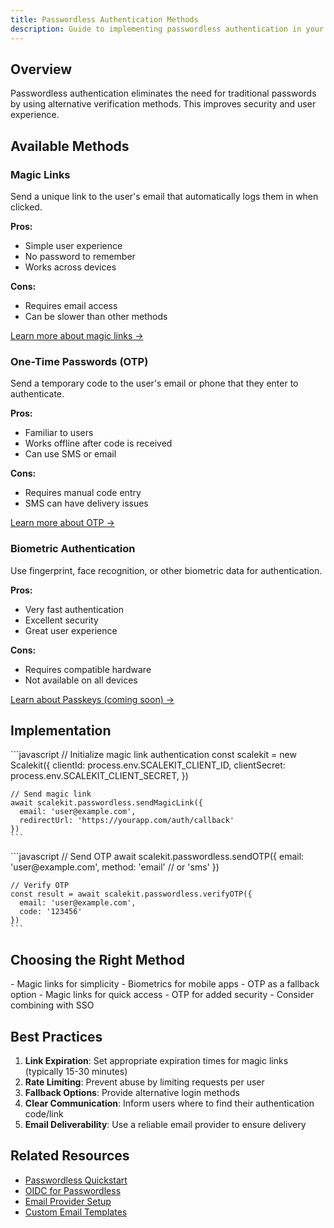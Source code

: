 ```yaml
---
title: Passwordless Authentication Methods
description: Guide to implementing passwordless authentication in your application
---
```



## Overview

Passwordless authentication eliminates the need for traditional passwords by using alternative verification methods. This improves security and user experience.

## Available Methods

### Magic Links

Send a unique link to the user's email that automatically logs them in when clicked.

**Pros:**
- Simple user experience
- No password to remember
- Works across devices

**Cons:**
- Requires email access
- Can be slower than other methods

[Learn more about magic links →](/passwordless/quickstart)

### One-Time Passwords (OTP)

Send a temporary code to the user's email or phone that they enter to authenticate.

**Pros:**
- Familiar to users
- Works offline after code is received
- Can use SMS or email

**Cons:**
- Requires manual code entry
- SMS can have delivery issues

[Learn more about OTP →](/passwordless/oidc)

### Biometric Authentication

Use fingerprint, face recognition, or other biometric data for authentication.

**Pros:**
- Very fast authentication
- Excellent security
- Great user experience

**Cons:**
- Requires compatible hardware
- Not available on all devices

[Learn about Passkeys (coming soon) →](/authenticate/passkeys)

## Implementation

<Tabs>
  <TabItem label="Magic Links">
    ```javascript
    // Initialize magic link authentication
    const scalekit = new Scalekit({
      clientId: process.env.SCALEKIT_CLIENT_ID,
      clientSecret: process.env.SCALEKIT_CLIENT_SECRET,
    })

    // Send magic link
    await scalekit.passwordless.sendMagicLink({
      email: 'user@example.com',
      redirectUrl: 'https://yourapp.com/auth/callback'
    })
    ```
  </TabItem>

  <TabItem label="OTP">
    ```javascript
    // Send OTP
    await scalekit.passwordless.sendOTP({
      email: 'user@example.com',
      method: 'email' // or 'sms'
    })

    // Verify OTP
    const result = await scalekit.passwordless.verifyOTP({
      email: 'user@example.com',
      code: '123456'
    })
    ```
  </TabItem>
</Tabs>

## Choosing the Right Method

<CardGrid>
  <Card title="For B2C Applications" icon="star">
    - Magic links for simplicity
    - Biometrics for mobile apps
    - OTP as a fallback option
  </Card>

  <Card title="For B2B Applications" icon="seti:lock">
    - Magic links for quick access
    - OTP for added security
    - Consider combining with SSO
  </Card>
</CardGrid>

## Best Practices

1. **Link Expiration**: Set appropriate expiration times for magic links (typically 15-30 minutes)
2. **Rate Limiting**: Prevent abuse by limiting requests per user
3. **Fallback Options**: Provide alternative login methods
4. **Clear Communication**: Inform users where to find their authentication code/link
5. **Email Deliverability**: Use a reliable email provider to ensure delivery

## Related Resources

- [Passwordless Quickstart](/passwordless/quickstart)
- [OIDC for Passwordless](/passwordless/oidc)
- [Email Provider Setup](/guides/email-providers)
- [Custom Email Templates](/guides/dashboard/custom-email-templates)
